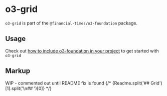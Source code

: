 
<Meta title="Core/o3-foundation/o3-grid/Readme" />

# o3-grid

`o3-grid` is part of the `@financial-times/o3-foundation` package.

## Usage

Check out [how to include o3-foundation in your project](?path=/docs/core-o3-foundation-readme--jsx-documentation#usage) to get started with `o3-grid`

## Markup

WIP - commented out until README fix is found
{/* <Markdown>{Readme.split('## Grid')[1].split('\n## ')[0]}</Markdown> */}
